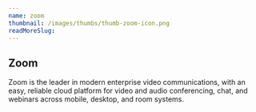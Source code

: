 ```yaml
---
name: zoom
thumbnail: /images/thumbs/thumb-zoom-icon.png
readMoreSlug:
---
```


## Zoom

Zoom is the leader in modern enterprise video communications, with an easy, reliable cloud platform for video and audio conferencing, chat, and webinars across mobile, desktop, and room systems.